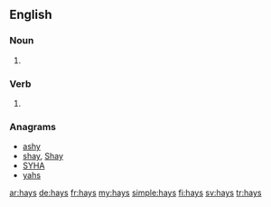 {{also|Hays}}
==English==

===Noun===
{{head|en|noun plural form}}

# {{plural of|hay|lang=en}}

===Verb===
{{head|en|verb form}}

# {{en-third-person singular of|hay}}

===Anagrams===
* [[ashy#English|ashy]]
* [[shay#English|shay]], [[Shay#English|Shay]]
* [[SYHA#English|SYHA]]
* [[yahs#English|yahs]]

[[ar:hays]]
[[de:hays]]
[[fr:hays]]
[[my:hays]]
[[simple:hays]]
[[fi:hays]]
[[sv:hays]]
[[tr:hays]]